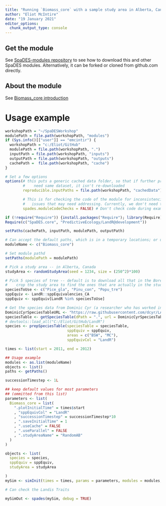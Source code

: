 ```yaml
---
title: "Running `Biomass_core` with a sample study area in Alberta, Canada"
author: "Eliot McIntire"
date: "19 January 2021"
editor_options:
  chunk_output_type: console
---
```


## Get the module

See [SpaDES-modules repository](https://github.com/PredictiveEcology/SpaDES-modules) to see how to download this and other SpaDES modules. Alternatively, it can be forked or cloned from github.com directly.

## About the module

See [Biomass_core introduction](https://htmlpreview.github.io/?https://raw.githubusercontent.com/PredictiveEcology/SpaDES-modules/master/Examples/Biomass_core-in-Random-small-Alberta-study-area.html)

# Usage example

```r
workshopPath = "~/SpaDESWorkshop"
modulePath = file.path(workshopPath, "modules")
if (Sys.info()[["user"]] == "emcintir") {
  workshopPath = "c:/Eliot/GitHub"
  modulePath = file.path(workshopPath, ".")
  inputPath = file.path(workshopPath, "inputs")
  outputPath = file.path(workshopPath, "outputs")
  cachePath =  file.path(workshopPath, "cache")
}

# Set a few options
options(# this puts a generic cached data folder, so that if further projects
        #    need same dataset, it isn't re-downloaded
        reproducible.inputPaths = file.path(workshopPath, "cachedData"),

        # This is for checking the code of the module for inconsistencies or
        #   issues that may need addressing. Currently, we don't need to address any of these
        spades.moduleCodeChecks = FALSE) # Don't check code during example

if (!require("Require")) {install.packages("Require"); library(Require)}
Require(c("SpaDES.core", "PredictiveEcology/LandR@development"))

setPaths(cachePath, inputPath, modulePath, outputPath)

# Can accept the default paths, which is in a temporary locations; or use a more permanent one
moduleName <- c("Biomass_core")

# Set module pathd
setPaths(modulePath = modulePath)

# Pick a study area -- in Alberta, Canada
studyArea <- randomStudyArea(seed = 1234, size = (250^2)*100)

# Pick 5 species of tree -- default is to download all that in the Boreal forest first and then
#    crop the study area to find the ones that are actually in the study area
speciesToUse <- c("Pice_gla", "Pinu_con", "Popu_tre")
sppEquiv <- LandR::sppEquivalencies_CA
sppEquiv <- sppEquiv[LandR %in% speciesToUse]

# Get the species data from Dominic Cyr (a researcher who has worked in Canada with Landis II)
DominicCyrSpeciesTableURL <- "https://raw.githubusercontent.com/dcyr/LANDIS-II_IA_generalUseFiles/master/speciesTraits.csv"
speciesTable <- getSpeciesTable(dPath = ".", url = DominicCyrSpeciesTableURL)
# devtools::load_all("C:/Eliot/GitHub/LandR")
species <- prepSpeciesTable(speciesTable = speciesTable,
                            sppEquiv = sppEquiv,
                            areas = c("BSW", "MC"),
                            sppEquivCol = "LandR")


```

```r
times <- list(start = 2011, end = 2012)

## Usage example
modules <- as.list(moduleName)
objects <- list()
paths <- getPaths()

successionTimestep <- 1L

## keep default values for most parameters
## (ommitted from this list)
parameters <- list(
  Biomass_core = list(
    ".plotInitialTime" = times$start
    , "sppEquivCol" = "LandR"
    , "successionTimestep" = successionTimestep*10
    , ".saveInitialTime" = 1
    , ".useCache" = FALSE
    , ".useParallel" = FALSE
    , ".studyAreaName" = "RandomAB"
  )
)

objects <- list(
  species = species,
  sppEquiv = sppEquiv,
  studyArea = studyArea

)
mySim <- simInit(times = times, params = parameters, modules = modules, objects = objects, paths = paths)

# Can check the Landis Traits
```

```r
mySimOut <- spades(mySim, debug = TRUE)
```


